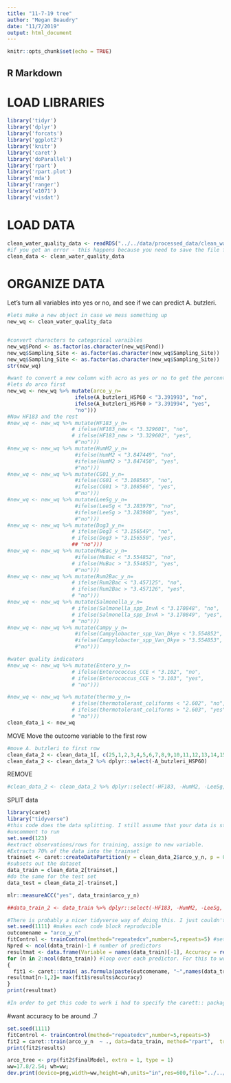 ```yaml
---
title: "11-7-19 tree"
author: "Megan Beaudry"
date: "11/7/2019"
output: html_document
---
```


```r
knitr::opts_chunk$set(echo = TRUE)
```


## R Markdown

# LOAD LIBRARIES
```r
library('tidyr')
library('dplyr')
library('forcats')
library('ggplot2')
library('knitr')
library('caret')
library('doParallel')
library('rpart')
library('rpart.plot')
library('mda')
library('ranger')
library('e1071')
library('visdat')
```


# LOAD DATA
```r
clean_water_quality_data <- readRDS("../../data/processed_data/clean_water_quality_data.rds")
#if you get an error - this happens because you need to save the file first cause it refers to a relative path 
clean_data <- clean_water_quality_data
```




# ORGANIZE DATA

Let's turn all variables into yes or no, and see if we can predict A. butzleri.
```r
#lets make a new object in case we mess something up
new_wq <- clean_water_quality_data


#convert characters to categorical varaibles
new_wq$Pond <- as.factor(as.character(new_wq$Pond))
new_wq$Sampling_Site <- as.factor(as.character(new_wq$Sampling_Site))
new_wq$Sampling_Site <- as.factor(as.character(new_wq$Sampling_Site))
str(new_wq)

#want to convert a new column with acro as yes or no to get the percent of the samples positive 
#lets do arco first
new_wq <- new_wq %>% mutate(arco_y_n= 
                      ifelse(A_butzleri_HSP60 < "3.391993", "no",
                      ifelse(A_butzleri_HSP60 > "3.391994", "yes",
                      "no")))
#Now HF183 and the rest
#new_wq <- new_wq %>% mutate(HF183_y_n= 
                     # ifelse(HF183_new < "3.329601", "no",
                     # ifelse(HF183_new > "3.329602", "yes",
                      #"no")))
#new_wq <- new_wq %>% mutate(HumM2_y_n= 
                      #ifelse(HumM2 < "3.847449", "no",
                      #ifelse(HumM2 > "3.847450", "yes",
                      #"no")))
#new_wq <- new_wq %>% mutate(CG01_y_n= 
                      #ifelse(CG01 < "3.108565", "no",
                      #ifelse(CG01 > "3.108566", "yes",
                      #"no")))
#new_wq <- new_wq %>% mutate(LeeSg_y_n= 
                      #ifelse(LeeSg < "3.283979", "no",
                      #ifelse(LeeSg > "3.283980", "yes",
                      #"no")))
#new_wq <- new_wq %>% mutate(Dog3_y_n= 
                     # ifelse(Dog3 < "3.156549", "no",
                     # ifelse(Dog3 > "3.156550", "yes",
                     ## "no")))
#new_wq <- new_wq %>% mutate(MuBac_y_n= 
                      #ifelse(MuBac < "3.554852", "no",
                     # ifelse(MuBac > "3.554853", "yes",
                      #"no")))
#new_wq <- new_wq %>% mutate(Rum2Bac_y_n= 
                     # ifelse(Rum2Bac < "3.457125", "no",
                     # ifelse(Rum2Bac > "3.457126", "yes",
                     # "no")))
#new_wq <- new_wq %>% mutate(Salmonella_y_n= 
                     # ifelse(Salmonella_spp_InvA < "3.170848", "no",
                     # ifelse(Salmonella_spp_InvA > "3.170849", "yes",
                     # "no")))
#new_wq <- new_wq %>% mutate(Campy_y_n= 
                      #ifelse(Campylobacter_spp_Van_Dkye < "3.554852", "no",
                      #ifelse(Campylobacter_spp_Van_Dkye > "3.554853", "yes",
                      #"no")))

#water quality indicators
#new_wq <- new_wq %>% mutate(Entero_y_n= 
                     # ifelse(Enterococcus_CCE < "3.102", "no",
                     # ifelse(Enterococcus_CCE > "3.103", "yes",
                     # "no")))

#new_wq <- new_wq %>% mutate(thermo_y_n= 
                     # ifelse(thermotolerant_coliforms < "2.602", "no",
                     # ifelse(thermotolerant_coliforms > "2.603", "yes",
                     # "no")))
clean_data_1 <- new_wq

```


MOVE
Move the outcome variable to the first row
```r
#move A. butzleri to first row
clean_data_2 <- clean_data_1[, c(25,1,2,3,4,5,6,7,8,9,10,11,12,13,14,15,16,17,18,19,20,21,22,23,24)]
clean_data_2 <- clean_data_2 %>% dplyr::select(-A_butzleri_HSP60)
```

REMOVE

```r
#clean_data_2 <- clean_data_2 %>% dplyr::select(-HF183, -HumM2, -LeeSg, -CG01, -Dog3, -Rum2Bac, -A_butzleri_HSP60, -Salmonella_spp_InvA, -Campylobacter_spp_Van_Dkye, -Enterococcus_CCE, -total_coliforms, -E_coli, -Enteroalert, -Sampling_Site, -Pond, -Date, -Date_Sampled, -Week, -Rainfall, -arco_new, -MuBac, -Sample_ID, -HF183_new, -Shigatoxin_1, -Shigatoxin_2, -thermotolerant_coliforms)
```



SPLIT data
```r

library(caret)
library("tidyverse")
#this code does the data splitting. I still assume that your data is stored in the `d` object.
#uncomment to run
set.seed(123)
#extract observations/rows for training, assign to new variable. 
#Extracts 70% of the data into the trainset
trainset <- caret::createDataPartition(y = clean_data_2$arco_y_n, p = 0.7, list = FALSE)
#subsets out the dataset
data_train = clean_data_2[trainset,] 
#do the same for the test set
data_test = clean_data_2[-trainset,] 
```



```r
mlr::measureACC("yes", data_train$arco_y_n)
```

```r
##data_train_2 <- data_train %>% dplyr::select(-HF183, -HumM2, -LeeSg, -CG01, -Dog3, -Rum2Bac, -A_butzleri_HSP60, -Salmonella_spp_InvA, -Campylobacter_spp_Van_Dkye, -Enterococcus_CCE, -total_coliforms, -E_coli, -Enteroalert, -Sampling_Site, -Pond, -Date, -Date_Sampled, -Week, -Rainfall)
```



```r


#There is probably a nicer tidyverse way of doing this. I just couldn't think of it, so did it this way.
set.seed(1111) #makes each code block reproducible
outcomename = "arco_y_n"
fitControl <- trainControl(method="repeatedcv",number=5,repeats=5) #setting CV method for caret
Npred <- ncol(data_train)-1 # number of predictors
resultmat <- data.frame(Variable = names(data_train)[-1], Accuracy = rep(0,Npred)) #store performance for each variable
for (n in 2:ncol(data_train)) #loop over each predictor. For this to work, outcome must be in 1st column
{
  fit1 <- caret::train( as.formula(paste(outcomename, "~",names(data_train)[n])) , data = data_train, method = "rpart", trControl = fitControl, na.action = na.pass, tuneLength = 10)
resultmat[n-1,2]= max(fit1$results$Accuracy)  
}
print(resultmat)

#In order to get this code to work i had to specify the carett:: package
```

#want accuracy to be around .7
```r
set.seed(1111)
fitControl <- trainControl(method="repeatedcv",number=5,repeats=5) 
fit2 = caret::train(arco_y_n  ~ ., data=data_train, method="rpart",  trControl = fitControl, na.action = na.pass, tuneLength = 20) 
print(fit2$results)
```

```r
arco_tree <- prp(fit2$finalModel, extra = 1, type = 1)
ww=17.8/2.54; wh=ww;
dev.print(device=png,width=ww,height=wh,units="in",res=600,file="../../results/arco_tree_2.png")
```